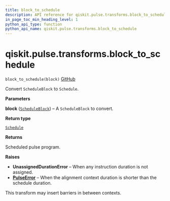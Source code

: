 ```yaml
---
title: block_to_schedule
description: API reference for qiskit.pulse.transforms.block_to_schedule
in_page_toc_min_heading_level: 1
python_api_type: function
python_api_name: qiskit.pulse.transforms.block_to_schedule
---
```


# qiskit.pulse.transforms.block\_to\_schedule

<span id="qiskit.pulse.transforms.block_to_schedule" />

`block_to_schedule(block)` [GitHub](https://github.com/qiskit/qiskit/tree/stable/0.23/qiskit/pulse/transforms/canonicalization.py "view source code")

Convert `ScheduleBlock` to `Schedule`.

**Parameters**

**block** ([`ScheduleBlock`](qiskit.pulse.ScheduleBlock "qiskit.pulse.schedule.ScheduleBlock")) – A `ScheduleBlock` to convert.

**Return type**

[`Schedule`](qiskit.pulse.Schedule "qiskit.pulse.schedule.Schedule")

**Returns**

Scheduled pulse program.

**Raises**

*   **UnassignedDurationError** – When any instruction duration is not assigned.
*   [**PulseError**](pulse#qiskit.pulse.PulseError "qiskit.pulse.PulseError") – When the alignment context duration is shorter than the schedule duration.

<Admonition title="Note" type="note">
  This transform may insert barriers in between contexts.
</Admonition>

